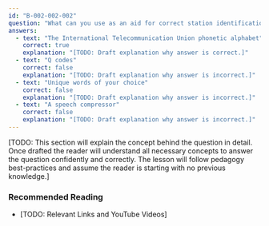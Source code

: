 ```yaml
---
id: "B-002-002-002"
question: "What can you use as an aid for correct station identification when using voice?"
answers:
  - text: "The International Telecommunication Union phonetic alphabet"
    correct: true
    explanation: "[TODO: Draft explanation why answer is correct.]"
  - text: "Q codes"
    correct: false
    explanation: "[TODO: Draft explanation why answer is incorrect.]"
  - text: "Unique words of your choice"
    correct: false
    explanation: "[TODO: Draft explanation why answer is incorrect.]"
  - text: "A speech compressor"
    correct: false
    explanation: "[TODO: Draft explanation why answer is incorrect.]"
---
```


[TODO: This section will explain the concept behind the question in detail. Once drafted the reader will understand all necessary concepts to answer the question confidently and correctly. The lesson will follow pedagogy best-practices and assume the reader is starting with no previous knowledge.]

### Recommended Reading

- [TODO: Relevant Links and YouTube Videos]
